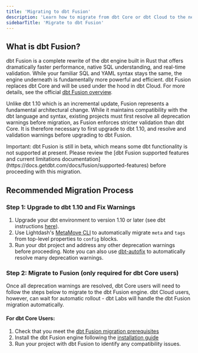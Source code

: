 ```yaml
---
title: 'Migrating to dbt Fusion'
description: 'Learn how to migrate from dbt Core or dbt Cloud to the new dbt Fusion engine, including preparation steps, requirements, and best practices.'
sidebarTitle: 'Migrate to dbt Fusion'
---
```

## What is dbt Fusion? 
dbt Fusion is a complete rewrite of the dbt engine built in Rust that offers dramatically faster performance, native SQL understanding, and real-time validation. While your familiar SQL and YAML syntax stays the same, the engine underneath is fundamentally more powerful and efficient. dbt Fusion replaces dbt Core and will be used under the hood in dbt Cloud. For more details, see the official [dbt Fusion overview](https://docs.getdbt.com/docs/fusion/about-fusion).

Unlike dbt 1.10 which is an incremental update, Fusion represents a fundamental architectural change. While it maintains compatibility with the dbt language and syntax, existing projects must first resolve all deprecation warnings before migration, as Fusion enforces stricter validation than dbt Core. It is therefore necessary to first upgrade to dbt 1.10, and resolve and validation warnings before upgrading to dbt Fusion.  

<Warning>
    Important: dbt Fusion is still in beta, which means some dbt functionality is not supported at present. Please review the [dbt Fusion supported features and current limitations documentation](https://docs.getdbt.com/docs/fusion/supported-features) before proceeding with this migration.
</Warning>

## Recommended Migration Process
### Step 1: Upgrade to dbt 1.10 and Fix Warnings

1. Upgrade your dbt environment to version 1.10 or later (see dbt instructions [here](https://docs.getdbt.com/docs/dbt-versions/core-upgrade/upgrading-to-v1.10)). 
2. Use Lightdash's [MetaMove CLI](https://docs.lightdash.com/dbt-guides/dbt-1.10-migration#automated-migration-with-metamove) to automatically migrate `meta` and `tags` from top-level properties to `config` blocks.
3. Run your dbt project and address any other deprecation warnings before proceeding. Note you can also use [dbt-autofix](https://github.com/dbt-labs/dbt-autofix) to automatically resolve many deprecation warnings.

### Step 2: Migrate to Fusion (only required for dbt Core users)
Once all deprecation warnings are resolved, dbt Core users will need to follow the steps below to migrate to the dbt Fusion engine. dbt Cloud users, however, can wait for automatic rollout - dbt Labs will handle the dbt Fusion migration automatically. 

#### For dbt Core Users: 
1. Check that you meet the [dbt Fusion migration prerequisites](https://docs.getdbt.com/docs/fusion/install-fusion#prerequisites)
2. Install the dbt Fusion engine following the [installation guide](https://docs.getdbt.com/docs/fusion/install-fusion#install-fusion)
3. Run your project with dbt Fusion to identify any compatibility issues.


